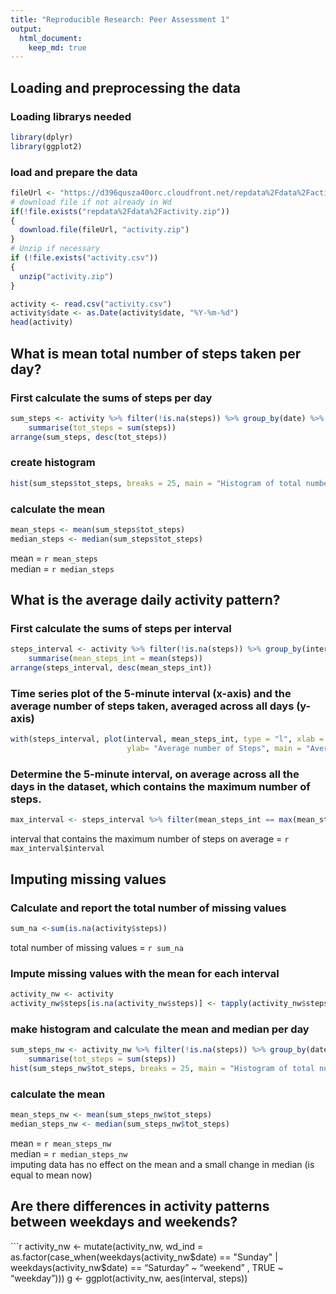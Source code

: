 ---
title: "Reproducible Research: Peer Assessment 1"
output: 
  html_document:
    keep_md: true
---


## Loading and preprocessing the data
### Loading librarys needed
```{r,warning=FALSE,message=FALSE}
library(dplyr)
library(ggplot2)
```
### load and prepare the data
```{r}
fileUrl <- "https://d396qusza40orc.cloudfront.net/repdata%2Fdata%2Factivity.zip"
# download file if not already in Wd
if(!file.exists("repdata%2Fdata%2Factivity.zip"))
{
  download.file(fileUrl, "activity.zip")
}
# Unzip if necessary
if (!file.exists("activity.csv")) 
{ 
  unzip("activity.zip") 
}

activity <- read.csv("activity.csv")
activity$date <- as.Date(activity$date, "%Y-%m-%d")
head(activity)
```


## What is mean total number of steps taken per day?
### First calculate the sums of steps per day
```{r}
sum_steps <- activity %>% filter(!is.na(steps)) %>% group_by(date) %>% 
    summarise(tot_steps = sum(steps))
arrange(sum_steps, desc(tot_steps))
```

### create histogram
```{r}
hist(sum_steps$tot_steps, breaks = 25, main = "Histogram of total number of steps taken per day", xlab = "steps")
```

### calculate the mean
```{r}
mean_steps <- mean(sum_steps$tot_steps)
median_steps <- median(sum_steps$tot_steps)
```
mean = `r mean_steps`   
median = `r median_steps`

## What is the average daily activity pattern?
### First calculate the sums of steps per interval
```{r}
steps_interval <- activity %>% filter(!is.na(steps)) %>% group_by(interval) %>% 
    summarise(mean_steps_int = mean(steps))
arrange(steps_interval, desc(mean_steps_int))
```

### Time series plot of the 5-minute interval (x-axis) and the average number of steps taken, averaged across all days (y-axis)
```{r}
with(steps_interval, plot(interval, mean_steps_int, type = "l", xlab = "interval", 
                          ylab= "Average number of Steps", main = "Average number of steps during the day"))
```

### Determine the 5-minute interval, on average across all the days in the dataset, which contains the maximum number of steps.
```{r}
max_interval <- steps_interval %>% filter(mean_steps_int == max(mean_steps_int)) %>% select(interval)
```
interval that contains the maximum number of steps on average = `r max_interval$interval` 

## Imputing missing values
### Calculate and report the total number of missing values
```{r}
sum_na <-sum(is.na(activity$steps))
```
total number of missing values = `r sum_na` 

### Impute missing values with the mean for each interval
```{r}
activity_nw <- activity
activity_nw$steps[is.na(activity_nw$steps)] <- tapply(activity_nw$steps, activity_nw$interval, mean, na.rm=TRUE, simplify=T)
```

### make histogram and calculate the mean and median per day
```{r}
sum_steps_nw <- activity_nw %>% filter(!is.na(steps)) %>% group_by(date) %>% 
    summarise(tot_steps = sum(steps))
hist(sum_steps_nw$tot_steps, breaks = 25, main = "Histogram of total number of steps taken per day", xlab = "steps")
```

### calculate the mean
```{r}
mean_steps_nw <- mean(sum_steps_nw$tot_steps)
median_steps_nw <- median(sum_steps_nw$tot_steps)
```
mean = `r mean_steps_nw`   
median = `r median_steps_nw`  
imputing data has no effect on the mean and a small change in median (is equal to mean now)

## Are there differences in activity patterns between weekdays and weekends?
```{r}
activity_nw <- mutate(activity_nw, 
                      wd_ind = as.factor(case_when(weekdays(activity_nw$date) == "Sunday" |
                                                   weekdays(activity_nw$date) == "Saturday" ~ "weekend"
                                                   , TRUE ~ "weekday")))
g <- ggplot(activity_nw, aes(interval, steps))
